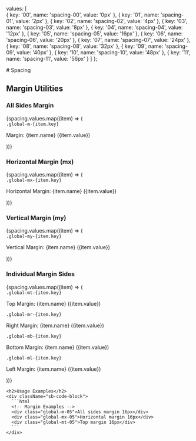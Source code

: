 
<Meta title="Tokens/Spacing/Margin" name="_6Spacing"/>

  values: [  
    { key: '00', name: 'spacing-00', value: '0px' },
    { key: '01', name: 'spacing-01', value: '2px' },
    { key: '02', name: 'spacing-02', value: '4px' },
    { key: '03', name: 'spacing-03', value: '8px' },
    { key: '04', name: 'spacing-04', value: '12px' },
    { key: '05', name: 'spacing-05', value: '16px' },
    { key: '06', name: 'spacing-06', value: '20px' },
    { key: '07', name: 'spacing-07', value: '24px' },
    { key: '08', name: 'spacing-08', value: '32px' },
    { key: '09', name: 'spacing-09', value: '40px' },
    { key: '10', name: 'spacing-10', value: '48px' },
    { key: '11', name: 'spacing-11', value: '56px' }
  ]
};

<div className="sb-container">
  <div className="sb-section-title">
    # Spacing
  </div>

  <div className="sb-section">

<h2>Margin Utilities</h2>
<div className="sb-demo-section">
  <div className="sb-utility-group">
    <h3>All Sides Margin</h3>
    <div className="sb-demo-box">
      {spacing.values.map((item) => (
        <div key={item.key} className="sb-demo-content" style={{ 
          margin: item.value, 
          background: '#E5E7EB',
        }}>
          <code>.global-m-{item.key}</code>
          <p>Margin: {item.name} ({item.value})</p>
        </div>
      ))}
    </div>
  </div>

  <div className="sb-utility-group">
    <h3>Horizontal Margin (mx)</h3>
    <div className="sb-demo-box">
      {spacing.values.map((item) => (
        <div key={item.key} className="sb-demo-content" style={{ 
          marginLeft: item.value, 
          marginRight: item.value,
          background: '#E5E7EB',
        }}>
          <code>.global-mx-{item.key}</code>
          <p>Horizontal Margin: {item.name} ({item.value})</p>
        </div>
      ))}
    </div>
  </div>

  <div className="sb-utility-group">
    <h3>Vertical Margin (my)</h3>
    <div className="sb-demo-box">
      {spacing.values.map((item) => (
        <div key={item.key} className="sb-demo-content" style={{ 
          marginTop: item.value, 
          marginBottom: item.value,
          background: '#E5E7EB',
        }}>
          <code>.global-my-{item.key}</code>
          <p>Vertical Margin: {item.name} ({item.value})</p>
        </div>
      ))}
    </div>
  </div>

  <div className="sb-utility-group">
    <h3>Individual Margin Sides</h3>
    <div className="sb-demo-box">
      {spacing.values.map((item) => (
        <div key={item.key} className="sb-demo-content">
          <div style={{ marginTop: item.value, background: '#E5E7EB'}}>
            <code>.global-mt-{item.key}</code>
            <p>Top Margin: {item.name} ({item.value})</p>
          </div>
          <div style={{ marginRight: item.value, background: '#E5E7EB'}}>
            <code>.global-mr-{item.key}</code>
            <p>Right Margin: {item.name} ({item.value})</p>
          </div>
          <div style={{ marginBottom: item.value, background: '#E5E7EB'}}>
            <code>.global-mb-{item.key}</code>
            <p>Bottom Margin: {item.name} ({item.value})</p>
          </div>
          <div style={{ marginLeft: item.value, background: '#E5E7EB'}}>
            <code>.global-ml-{item.key}</code>
            <p>Left Margin: {item.name} ({item.value})</p>
          </div>
        </div>
      ))}
    </div>
  </div>
</div>




    <h2>Usage Examples</h2>
    <div className="sb-code-block">
      ```html
      <!-- Margin Examples -->
      <div class="global-m-05">All sides margin 16px</div>
      <div class="global-mx-05">Horizontal margin 16px</div>
      <div class="global-mt-05">Top margin 16px</div>
      ```
    </div>
  </div>
</div>

<style>
  {`
    .sb-container {
      margin-bottom: 48px;
    }

    .sb-section-title {
      margin-bottom: 32px;
    }

    .sb-spacing-scale {
      display: grid;
      grid-template-columns: repeat(auto-fill, minmax(200px, 1fr));
      gap: 24px;
      margin-bottom: 48px;
    }

    .sb-scale-item {
      display: flex;
      align-items: center;
      gap: 16px;
    }

    .sb-scale-visual {
      width: 56px;
      height: 56px;
      display: flex;
      align-items: center;
      justify-content: center;
    }

    .sb-scale-box {
      min-width: 2px;
      min-height: 2px;
    }

    .sb-scale-info {
      display: flex;
      flex-direction: column;
      gap: 4px;
    }

    .sb-scale-info code {
      font-family: monospace;
      font-size: 14px;
      color: #666;
    }

    .sb-scale-info span {
      font-size: 12px;
      color: #888;
    }

    .sb-demo-section {
      display: grid;
      gap: 32px;
      margin-bottom: 48px;
    }

    .sb-utility-group {
      display: flex;
      flex-direction: column;
      gap: 16px;
    }

    .sb-demo-box {
      padding: 24px;
      background: #F9FAFB;
      border-radius: 8px;
      border: 1px solid #E5E7EB;
    }

    .sb-demo-content {
      padding: 8px;
      border-radius: 4px;
    }

    .sb-code-block {
      background: #F9FAFB;
      padding: 16px;
      border-radius: 8px;
      margin-top: 16px;
      overflow: auto;
    }

    code {
      font-family: monospace;
      font-size: 14px;
      padding: 2px 4px;
      background: #F3F4F6;
      border-radius: 4px;
    }

    h2 {
      margin: 32px 0 16px;
      padding-bottom: 8px;
      border-bottom: 1px solid #E6E6E6;
    }

    h3 {
      margin: 0;
      font-size: 16px;
      color: #374151;
    }
  `}
</style>